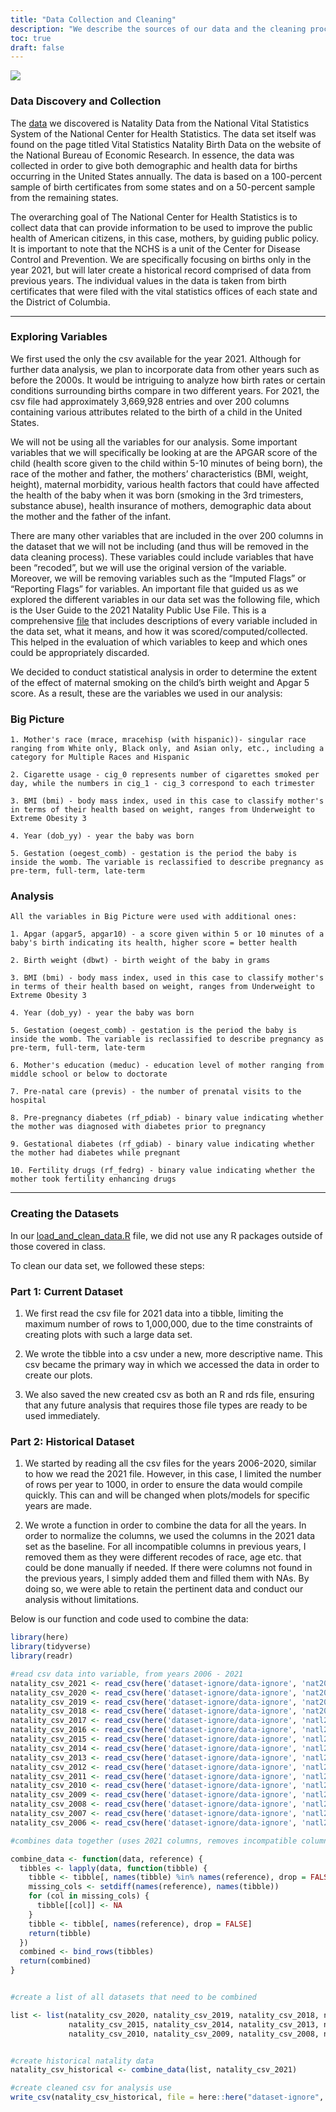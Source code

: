 ```yaml
---
title: "Data Collection and Cleaning"
description: "We describe the sources of our data and the cleaning process."
toc: true
draft: false
---
```

![](images/cdc_photo.jpg)

### Data Discovery and Collection

The [data](https://www.nber.org/research/data/vital-statistics-natality-birth-data) we discovered is Natality Data from the National Vital Statistics System of the National Center for Health Statistics. The data set itself was found on the page titled Vital Statistics Natality Birth Data on the website of the National Bureau of Economic Research. In essence, the data was collected in order to give both demographic and health data for births occurring in the United States annually. The data is based on a 100-percent sample of birth certificates from some states and on a 50-percent sample from the remaining states. 

The overarching goal of The National Center for Health Statistics is to collect data that can provide information to be used to improve the public health of American citizens, in this case, mothers, by guiding public policy. It is important to note that the NCHS is a unit of the Center for Disease Control and Prevention. We are specifically focusing on births only in the year 2021, but will later create a historical record comprised of data from previous years. The individual values in the data is taken from birth certificates that were filed with the vital statistics offices of each state and the District of Columbia. 

---

### Exploring Variables

We first used the only the csv available for the year 2021. Although for further data analysis, we plan to incorporate data from other years such as before the 2000s. It would be intriguing to analyze how birth rates or certain conditions surrounding births compare in two different years. For 2021, the csv file had approximately 3,669,928 entries and over 200 columns containing various attributes related to the birth of a child in the United States. 

We will not be using all the variables for our analysis. Some important variables that we will specifically be looking at are the APGAR score of the child (health score given to the child within 5-10 minutes of being born), the race of the mother and father, the mothers' characteristics (BMI, weight, height), maternal morbidity, various health factors that could have affected the health of the baby when it was born (smoking in the 3rd trimesters, substance abuse), health insurance of  mothers, demographic data about the mother and the father of the infant. 

There are many other variables that are included in the over 200 columns in the dataset that we will not be including (and thus will be removed in the data cleaning process). These variables could include variables that have been “recoded”, but we will use the original version of the variable. Moreover, we will be removing variables such as the “Imputed Flags” or “Reporting Flags” for variables. An important file that guided us as we explored the different variables in our data set was the following file, which is the User Guide to the 2021 Natality Public Use File. This is a comprehensive [file](https://ftp.cdc.gov/pub/Health_Statistics/NCHS/Dataset_Documentation/DVS/natality/UserGuide2021.pdf) that includes descriptions of every variable included in the data set, what it means, and how it was scored/computed/collected. This helped in the evaluation of which variables to keep and which ones could be appropriately discarded.

We decided to conduct statistical analysis in order to determine the extent of the effect of maternal smoking on the child's birth weight and Apgar 5 score. As a result, these are the variables we used in our analysis:

### Big Picture

    1. Mother's race (mrace, mracehisp (with hispanic))- singular race ranging from White only, Black only, and Asian only, etc., including a category for Multiple Races and Hispanic
    
    2. Cigarette usage - cig_0 represents number of cigarettes smoked per day, while the numbers in cig_1 - cig_3 correspond to each trimester
    
    3. BMI (bmi) - body mass index, used in this case to classify mother's in terms of their health based on weight, ranges from Underweight to Extreme Obesity 3
    
    4. Year (dob_yy) - year the baby was born
    
    5. Gestation (oegest_comb) - gestation is the period the baby is inside the womb. The variable is reclassified to describe pregnancy as pre-term, full-term, late-term

### Analysis

    All the variables in Big Picture were used with additional ones:

    1. Apgar (apgar5, apgar10) - a score given within 5 or 10 minutes of a baby's birth indicating its health, higher score = better health
    
    2. Birth weight (dbwt) - birth weight of the baby in grams
    
    3. BMI (bmi) - body mass index, used in this case to classify mother's in terms of their health based on weight, ranges from Underweight to Extreme Obesity 3
    
    4. Year (dob_yy) - year the baby was born
    
    5. Gestation (oegest_comb) - gestation is the period the baby is inside the womb. The variable is reclassified to describe pregnancy as pre-term, full-term, late-term

    6. Mother's education (meduc) - education level of mother ranging from middle school or below to doctorate
    
    7. Pre-natal care (previs) - the number of prenatal visits to the hospital
    
    8. Pre-pregnancy diabetes (rf_pdiab) - binary value indicating whether the mother was diagnosed with diabetes prior to pregnancy
    
    9. Gestational diabetes (rf_gdiab) - binary value indicating whether the mother had diabetes while pregnant
    
    10. Fertility drugs (rf_fedrg) - binary value indicating whether the mother took fertility enhancing drugs
    
    
---

### Creating the Datasets

In our [load_and_clean_data.R](/scripts/load_and_clean_data.R) file, we did not use any R packages outside of those covered in class. 

To clean our data set, we followed these steps:


### Part 1: Current Dataset

1. We first read the csv file for 2021 data into a tibble, limiting the maximum number of rows to 1,000,000, due to the time constraints of creating plots with such a large data set. 

2. We wrote the tibble into a csv under a new, more descriptive name. This csv became the primary way in which we accessed the data in order to create our plots. 

3. We also saved the new created csv as both an R and rds file, ensuring that any future analysis that requires those file types are ready to be used immediately. 


### Part 2: Historical Dataset

1. We started by reading all the csv files for the years 2006-2020, similar to how we read the 2021 file. However, in this case, I limited the number of rows per year to 1000, in order to ensure the data would compile quickly. This can and will be changed when plots/models for specific years are made. 

2. We wrote a function in order to combine the data for all the years. In order to normalize the columns, we used the columns in the 2021 data set as the baseline. For all incompatible columns in previous years, I removed them as they were different recodes of race, age etc. that could be done manually if needed. If there were columns not found in the previous years, I simply added them and filled them with NAs. By doing so, we were able to retain the pertinent data and conduct our analysis without limitations.

Below is our function and code used to combine the data:

```r
library(here)
library(tidyverse)
library(readr)

#read csv data into variable, from years 2006 - 2021
natality_csv_2021 <- read_csv(here('dataset-ignore/data-ignore', 'nat2021us.csv'), n_max = 500000, show_col_types = FALSE)
natality_csv_2020 <- read_csv(here('dataset-ignore/data-ignore', 'nat2020us.csv'), n_max = 1000, show_col_types = FALSE)
natality_csv_2019 <- read_csv(here('dataset-ignore/data-ignore', 'nat2019us.csv'), n_max = 1000, show_col_types = FALSE)
natality_csv_2018 <- read_csv(here('dataset-ignore/data-ignore', 'nat2018us.csv'), n_max = 100000, show_col_types = FALSE)
natality_csv_2017 <- read_csv(here('dataset-ignore/data-ignore', 'natl2017.csv'), n_max = 1000, show_col_types = FALSE)
natality_csv_2016 <- read_csv(here('dataset-ignore/data-ignore', 'natl2016.csv'), n_max = 100000, show_col_types = FALSE)
natality_csv_2015 <- read_csv(here('dataset-ignore/data-ignore', 'natl2015.csv'), n_max = 1000, show_col_types = FALSE)
natality_csv_2014 <- read_csv(here('dataset-ignore/data-ignore', 'natl2014.csv'), n_max = 100000, show_col_types = FALSE)
natality_csv_2013 <- read_csv(here('dataset-ignore/data-ignore', 'natl2013.csv'), n_max = 1000, show_col_types = FALSE)
natality_csv_2012 <- read_csv(here('dataset-ignore/data-ignore', 'natl2012.csv'), n_max = 1000, show_col_types = FALSE)
natality_csv_2011 <- read_csv(here('dataset-ignore/data-ignore', 'natl2011.csv'), n_max = 1000, show_col_types = FALSE)
natality_csv_2010 <- read_csv(here('dataset-ignore/data-ignore', 'natl2010.csv'), n_max = 1000, show_col_types = FALSE)
natality_csv_2009 <- read_csv(here('dataset-ignore/data-ignore', 'natl2009.csv'), n_max = 1000, show_col_types = FALSE)
natality_csv_2008 <- read_csv(here('dataset-ignore/data-ignore', 'natl2008.csv'), n_max = 1000, show_col_types = FALSE)
natality_csv_2007 <- read_csv(here('dataset-ignore/data-ignore', 'natl2007.csv'), n_max = 1000, show_col_types = FALSE)
natality_csv_2006 <- read_csv(here('dataset-ignore/data-ignore', 'natl2006.csv'), n_max = 1000, show_col_types = FALSE)

#combines data together (uses 2021 columns, removes incompatible columns, fills unknown values from 2021 columns with NA)

combine_data <- function(data, reference) {
  tibbles <- lapply(data, function(tibble) {
    tibble <- tibble[, names(tibble) %in% names(reference), drop = FALSE]
    missing_cols <- setdiff(names(reference), names(tibble))
    for (col in missing_cols) {
      tibble[[col]] <- NA
    }
    tibble <- tibble[, names(reference), drop = FALSE]
    return(tibble)
  })
  combined <- bind_rows(tibbles)
  return(combined)
}


#create a list of all datasets that need to be combined 

list <- list(natality_csv_2020, natality_csv_2019, natality_csv_2018, natality_csv_2017, natality_csv_2016, 
             natality_csv_2015, natality_csv_2014, natality_csv_2013, natality_csv_2012, natality_csv_2011,
             natality_csv_2010, natality_csv_2009, natality_csv_2008, natality_csv_2007, natality_csv_2006)


#create historical natality data
natality_csv_historical <- combine_data(list, natality_csv_2021)

#create cleaned csv for analysis use
write_csv(natality_csv_historical, file = here::here("dataset-ignore", "natality_data_historical.csv"))
```



